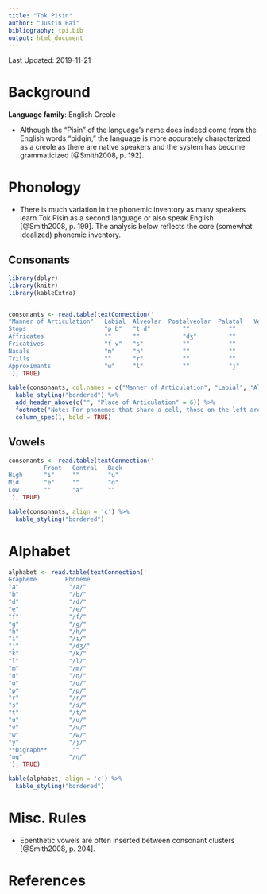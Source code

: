 ```yaml
---
title: "Tok Pisin"
author: "Justin Bai"
bibliography: tpi.bib
output: html_document
---
```


Last Updated: 2019-11-21

# Background

**Language family**: English Creole

* Although the "Pisin" of the language's name does indeed come from the English words
"pidgin," the language is more accurately characterized as a creole as there are
native speakers and the system has become grammaticized [@Smith2008, p. 192].

# Phonology

* There is much variation in the phonemic inventory as many speakers learn Tok Pisin as a second language or also speak English [@Smith2008, p. 199]. The analysis below reflects the core (somewhat idealized) phonemic inventory.

## Consonants

```r

library(dplyr)
library(knitr)
library(kableExtra)


consonants <- read.table(textConnection('
"Manner of Articulation"   Labial  Alveolar  Postalveolar  Palatal   Velar   Glottal
Stops                      "p b"   "t d"         ""           ""       "k ɡ"   ""
Affricates                 ""      ""            "dʒ"         ""       ""      ""
Fricatives                 "f v"   "s"           ""           ""       ""      "h"
Nasals                     "m"     "n"           ""           ""       "ŋ"     ""
Trills                     ""      "r"           ""           ""       ""      ""
Approximants               "w"     "l"           ""           "j"      ""      ""
'), TRUE)

kable(consonants, col.names = c("Manner of Articulation", "Labial", "Alveolar", "Postalveolar", "Palatal", "Velar", "Glottal"), align = 'c') %>%
  kable_styling("bordered") %>%
  add_header_above(c("", "Place of Articulation" = 6)) %>%
  footnote("Note: For phonemes that share a cell, those on the left are voiceless, whereas those on the right are voiced.", general_title = "") %>%
  column_spec(1, bold = TRUE)
```

## Vowels

```r
consonants <- read.table(textConnection('
          Front   Central   Back
High      "i"     ""        "u"
Mid       "e"     ""        "o"
Low       ""      "a"       ""
'), TRUE)

kable(consonants, align = 'c') %>%
  kable_styling("bordered")
```

# Alphabet

```r

alphabet <- read.table(textConnection('
Grapheme        Phoneme
"a"              "/a/"
"b"              "/b/"
"d"              "/d/"
"e"              "/e/"
"f"              "/f/"
"g"              "/ɡ/"
"h"              "/h/"
"i"              "/i/"
"j"              "/dʒ/"
"k"              "/k/"
"l"              "/l/"
"m"              "/m/"
"n"              "/n/"
"o"              "/o/"
"p"              "/p/"
"r"              "/r/"
"s"              "/s/"
"t"              "/t/"
"u"              "/u/"
"v"              "/v/"
"w"              "/w/"
"y"              "/j/"
**Digraph**       ""
"ng"             "/ŋ/"
'), TRUE)

kable(alphabet, align = 'c') %>%
  kable_styling("bordered")
```

# Misc. Rules

* Epenthetic vowels are often inserted between consonant clusters [@Smith2008, p. 204].

# References
